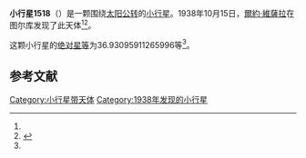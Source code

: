 {{Infobox planet
| bgcolour = #FFFFC0
| name = 1518 Rovaniemi
| symbol = 
| image = 
| caption = 
| discovery = yes
| discovery_ref = 
| discoverer = [[爾約·維薩拉|爾約·維薩拉]]
| discovery_site = [[图尔库|图尔库]] 
| discovered = 1938年10月15日
| designations = yes
| mp_name = 
| named_after = 
| alt_names = 1938 UA/ 1928 TL / 1951 SH
| mp_category = [[主带小行星|主带小行星]]
| orbit_ref = <ref name="a">[http://ssd.jpl.nasa.gov/sbdb.cgi?sstr=1518 1518 Rovaniemi] {{Wayback|url=http://ssd.jpl.nasa.gov/sbdb.cgi?sstr=1518 |date=20201130185833 }}，小行星數據庫瀏覽器（JPL Small-Body Database Browser）－[[美国国家航空航天局|美国国家航空航天局]]喷气推进实验室</ref>
| epoch = 2456400.5 (2013年4月18日更新)
| aphelion = {{convert|2.543920358554934|AU|km|3|abbr=on|lk=out}}
| perihelion = {{convert|1.906874837480868|AU|km|3|abbr=on}}
| semimajor = {{convert|2.225397598017901|AU|km|3|abbr=on}}
| eccentricity = 0.14313072
| period = 1212.57846 [[日|日]]<br />3.32[[儒略年|儒略年]]
| avg_speed = 
| inclination = 6.712589816385806
| asc_node = 27.83505534540353
| mean_anomaly = 
| arg_peri = 36.93095911265996
| satellites = 
| physical_characteristics = yes
| dimensions = 
| mass = 
| density = 
| surface_grav = 
| escape_velocity = 
| sidereal_day = 
| axial_tilt = 
| pole_ecliptic_lat = 
| pole_ecliptic_lon = 
| albedo = 
| temperatures= 
| temp_name1 = 
| mean_temp_1 = 
| max_temp_1 = 
| temp_name2 = 
| max_temp_2 = 
| spectral_type = 
| abs_magnitude = 36.93095911265996
}}

'''小行星1518'''（{{lang-en|1518 Rovaniemi}}）是一颗围绕[[太阳|太阳]][[公转|公转]]的[[小行星|小行星]]。1938年10月15日，[[爾約·維薩拉|爾約·維薩拉]]在图尔库发现了此天体<ref name="a" /><ref>{{cite news|title=小行星列表|url=http://cfa-www.harvard.edu/iau/lists/NumberedMPs.txt|accessdate=2013-07-08|newspaper=哈佛大学|archive-date=2008-05-17|archive-url=https://web.archive.org/web/20080517010638/http://cfa-www.harvard.edu/iau/lists/NumberedMPs.txt|dead-url=no}}</ref>。

这颗小行星的[[绝对星等|绝对星等]]为36.93095911265996等<ref name="a" />。

==参考文献==
{{reflist}}
{{Minor Planet Number|[[小行星1517|小行星1517]]|[[小行星1519|小行星1519]]}}

{{小天体}}

[[Category:小行星带天体|Category:小行星带天体]]
[[Category:1938年发现的小行星|Category:1938年发现的小行星]]

{{asteroid-stub}}